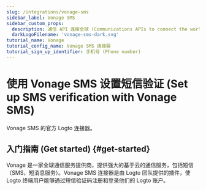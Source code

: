 ```yaml
---
slug: /integrations/vonage-sms
sidebar_label: Vonage SMS
sidebar_custom_props:
  description: 通信 API 连接全球 (Communications APIs to connect the world).
  darkLogoFilename: 'vonage-sms-dark.svg'
tutorial_name: Vonage
tutorial_config_name: Vonage SMS 连接器
tutorial_sign_up_identifier: 手机号 (Phone number)
---
```




# 使用 Vonage SMS 设置短信验证 (Set up SMS verification with Vonage SMS)

Vonage SMS 的官方 Logto 连接器。

<GuideTip />

## 入门指南 (Get started) \{#get-started}

Vonage 是一家全球通信服务提供商，提供强大的基于云的通信服务，包括短信（SMS，短消息服务）。Vonage SMS 连接器是由 Logto 团队提供的插件，使 Logto 终端用户能够通过短信验证码注册和登录他们的 Logto 账户。

<Integration />
